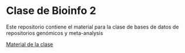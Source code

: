 # Clase de Bioinfo 2

Este repositorio contiene el material para la clase de bases de datos 
de repositorios genómicos y meta-analysis 

[Material de la clase](Intro.html)


